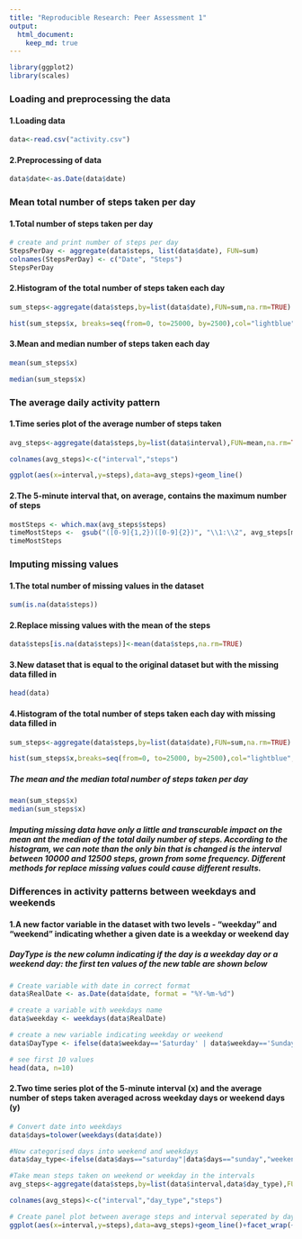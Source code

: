 ```yaml
---
title: "Reproducible Research: Peer Assessment 1"
output: 
  html_document:
    keep_md: true
---
```

    

```r
library(ggplot2)
library(scales)
```

### **Loading and preprocessing the data**

#### 1.Loading data
```r
data<-read.csv("activity.csv")
```
#### 2.Preprocessing of data
```r
data$date<-as.Date(data$date)
```


### **Mean total number of steps taken per day**

#### 1.Total number of steps taken per day
```r
# create and print number of steps per day
StepsPerDay <- aggregate(data$steps, list(data$date), FUN=sum)
colnames(StepsPerDay) <- c("Date", "Steps")
StepsPerDay
```


#### 2.Histogram of the total number of steps taken each day
```r
sum_steps<-aggregate(data$steps,by=list(data$date),FUN=sum,na.rm=TRUE) 

hist(sum_steps$x, breaks=seq(from=0, to=25000, by=2500),col="lightblue", xlab="Total number of steps", ylim=c(0,20), main="Histogram of the total number of steps taken each day\n(NA removed)")
```



#### 3.Mean and median number of steps taken each day
```r
mean(sum_steps$x)
```

```r
median(sum_steps$x)
```


### **The average daily activity pattern**

#### 1.Time series plot of the average number of steps taken 
```r
avg_steps<-aggregate(data$steps,by=list(data$interval),FUN=mean,na.rm=TRUE)

colnames(avg_steps)<-c("interval","steps")

ggplot(aes(x=interval,y=steps),data=avg_steps)+geom_line()
```


#### 2.The 5-minute interval that, on average, contains the maximum number of steps

```r
mostSteps <- which.max(avg_steps$steps)
timeMostSteps <-  gsub("([0-9]{1,2})([0-9]{2})", "\\1:\\2", avg_steps[mostSteps,'interval'])
timeMostSteps
```



### **Imputing missing values**


#### 1.The total number of missing values in the dataset
```r
sum(is.na(data$steps))
```


#### 2.Replace missing values with the mean of the steps

```r
data$steps[is.na(data$steps)]<-mean(data$steps,na.rm=TRUE)
```


#### 3.New dataset that is equal to the original dataset but with the missing data filled in
```r
head(data)
```


#### 4.Histogram of the total number of steps taken each day with missing data filled in
```r
sum_steps<-aggregate(data$steps,by=list(data$date),FUN=sum,na.rm=TRUE) 

hist(sum_steps$x,breaks=seq(from=0, to=25000, by=2500),col="lightblue", xlab="Total number of steps", ylim=c(0, 30 ), main="Total number of steps taken each day\n(NA replaced by mean)")
```


##### The mean and the median total number of steps taken per day
```r
mean(sum_steps$x)
median(sum_steps$x)
```


##### Imputing missing data have only a little and transcurable impact on the mean ant the median of the total daily number of steps. According to the histogram, we can note than the only bin that is changed is the interval between 10000 and 12500 steps, grown from some frequency. Different methods for replace missing values could cause different results.



### **Differences in activity patterns between weekdays and weekends**

#### 1.A new factor variable in the dataset with two levels - “weekday” and “weekend” indicating whether a given date is a weekday or weekend day

##### DayType is the new column indicating if the day is a weekday day or a weekend day: the first ten values of the new table are shown below

```r
# Create variable with date in correct format
data$RealDate <- as.Date(data$date, format = "%Y-%m-%d")

# create a variable with weekdays name
data$weekday <- weekdays(data$RealDate)

# create a new variable indicating weekday or weekend
data$DayType <- ifelse(data$weekday=='Saturday' | data$weekday=='Sunday', 'weekend','weekday')

# see first 10 values
head(data, n=10)
```


#### 2.Two time series plot of the 5-minute interval (x) and the average number of steps taken averaged across weekday days or weekend days (y)

```r
# Convert date into weekdays
data$days=tolower(weekdays(data$date))

#Now categorised days into weekend and weekdays
data$day_type<-ifelse(data$days=="saturday"|data$days=="sunday","weekend","weekday")

#Take mean steps taken on weekend or weekday in the intervals
avg_steps<-aggregate(data$steps,by=list(data$interval,data$day_type),FUN=mean,na.rm=TRUE)

colnames(avg_steps)<-c("interval","day_type","steps")

# Create panel plot between average steps and interval seperated by day type
ggplot(aes(x=interval,y=steps),data=avg_steps)+geom_line()+facet_wrap(~avg_steps$day_type)
```












